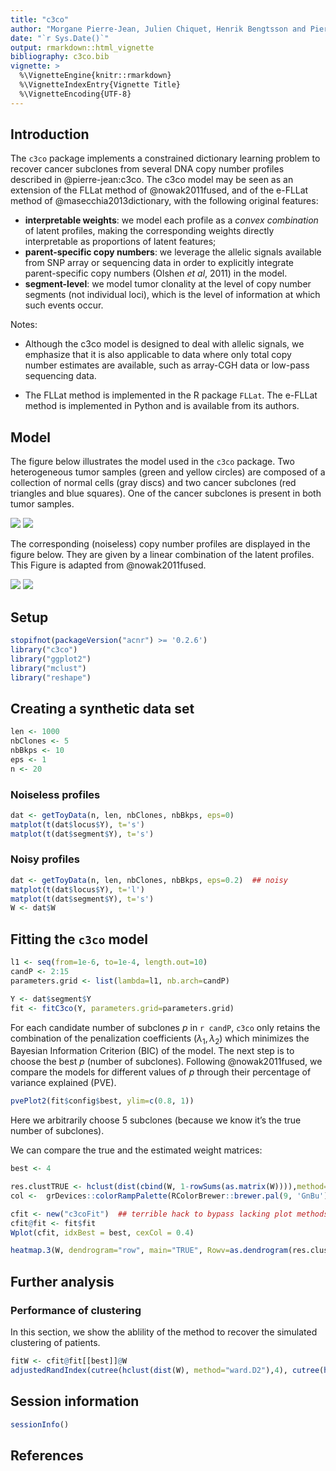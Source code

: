 ```yaml
---
title: "c3co"
author: "Morgane Pierre-Jean, Julien Chiquet, Henrik Bengtsson and Pierre Neuvial"
date: "`r Sys.Date()`"
output: rmarkdown::html_vignette
bibliography: c3co.bib
vignette: >
  %\VignetteEngine{knitr::rmarkdown}
  %\VignetteIndexEntry{Vignette Title}
  %\VignetteEncoding{UTF-8}
---
```


## Introduction

The `c3co` package implements a constrained dictionary learning problem to recover cancer subclones from several DNA copy number profiles described in @pierre-jean:c3co. The c3co model may be seen as an extension of the FLLat method of @nowak2011fused, and of the e-FLLat method of @masecchia2013dictionary, with the following original features:

* **interpretable weights**: we model each profile as a *convex combination* of latent profiles, making the corresponding weights directly interpretable as proportions of latent features;
* **parent-specific copy numbers**: we leverage the allelic signals available from SNP array or sequencing data in order to explicitly integrate parent-specific copy numbers (Olshen *et al*, 2011) in the model. 
* **segment-level**: we model tumor clonality at the level of copy number segments (not individual loci), which is the level of information at which such events occur.

Notes: 

* Although the c3co model is designed to deal with allelic signals, we emphasize that it is also applicable to data where only total copy number estimates are available, such as array-CGH data or low-pass sequencing data.

* The FLLat method is implemented in the R package `FLLat`. The e-FLLat method is implemented in Python and is available from its authors.

## Model 

The figure below illustrates the model used in the `c3co` package. Two heterogeneous tumor samples (green and yellow circles) are composed of a collection of normal cells (gray discs) and two cancer subclones (red triangles and blue squares). One of the cancer subclones is present in both tumor samples. 

![](img/features.png)
![](img/features2.png)

The corresponding (noiseless) copy number profiles are displayed in the figure below. They are given by a linear combination of the latent profiles. This Figure is adapted from @nowak2011fused.

![](img/model.png)
![](img/model2.png)


## Setup
```r
stopifnot(packageVersion("acnr") >= '0.2.6')
library("c3co")
library("ggplot2")
library("mclust")
library("reshape")
```

## Creating a synthetic data set

```r
len <- 1000
nbClones <- 5
nbBkps <- 10
eps <- 1
n <- 20
```

### Noiseless profiles

```r
dat <- getToyData(n, len, nbClones, nbBkps, eps=0)  
matplot(t(dat$locus$Y), t='s')
matplot(t(dat$segment$Y), t='s')
```

### Noisy profiles

```r
dat <- getToyData(n, len, nbClones, nbBkps, eps=0.2)  ## noisy
matplot(t(dat$locus$Y), t='l')
matplot(t(dat$segment$Y), t='s')
W <- dat$W
```


## Fitting the `c3co` model

```r
l1 <- seq(from=1e-6, to=1e-4, length.out=10)
candP <- 2:15
parameters.grid <- list(lambda=l1, nb.arch=candP)
```

```r
Y <- dat$segment$Y
fit <- fitC3co(Y, parameters.grid=parameters.grid)
```


For each candidate number of subclones $p$ in `r candP`,  `c3co` only retains the combination of the penalization coefficients $(\lambda_1, \lambda_2)$ which minimizes the Bayesian Information Criterion (BIC) of the model. The next step is to choose the best $p$ (number of subclones). Following @nowak2011fused, we compare the models for different values of $p$ through their percentage of variance explained (PVE). 

```r
pvePlot2(fit$config$best, ylim=c(0.8, 1))
```

Here we arbitrarily choose 5 subclones (because we know it's the true number of subclones).

We can compare the true and the estimated weight matrices:
```r
best <- 4
```

```r
res.clustTRUE <- hclust(dist(cbind(W, 1-rowSums(as.matrix(W)))),method="ward.D")
col <-  grDevices::colorRampPalette(RColorBrewer::brewer.pal(9, 'GnBu'))(100)

cfit <- new("c3coFit")  ## terrible hack to bypass lacking plot methods
cfit@fit <- fit$fit
Wplot(cfit, idxBest = best, cexCol = 0.4)
```


```r
heatmap.3(W, dendrogram="row", main="TRUE", Rowv=as.dendrogram(res.clustTRUE), col=col,scale="none")
```

## Further analysis
### Performance  of clustering
In this section, we show the ablility of the method to recover the simulated clustering of patients.

```r
fitW <- cfit@fit[[best]]@W
adjustedRandIndex(cutree(hclust(dist(W), method="ward.D2"),4), cutree(hclust(dist(fitW), method="ward.D2"),4))
```


## Session information

```r
sessionInfo()
```

## References


